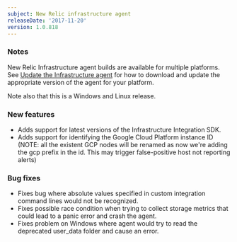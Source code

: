 ```yaml
---
subject: New Relic infrastructure agent
releaseDate: '2017-11-20'
version: 1.0.818
---
```


### Notes

New Relic Infrastructure agent builds are available for multiple platforms. See [Update the Infrastructure agent](https://docs.newrelic.com/docs/infrastructure/new-relic-infrastructure/installation/update-infrastructure-agent) for how to download and update the appropriate version of the agent for your platform.

Note also that this is a Windows and Linux release.

### New features

* Adds support for latest versions of the Infrastructure Integration SDK.
* Adds support for identifying the Google Cloud Platform instance ID (NOTE: all the existent GCP nodes will be renamed as now we're adding the gcp prefix in the id. This may trigger false-positive host not reporting alerts)

### Bug fixes

* Fixes bug where absolute values specified in custom integration command lines would not be recognized.
* Fixes possible race condition when trying to collect storage metrics that could lead to a panic error and crash the agent.
* Fixes problem on Windows where agent would try to read the deprecated user_data folder and cause an error.
